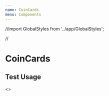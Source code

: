 ```yaml
---
name: CoinCards
menu: Components
---
```



//import GlobalStyles from '../app/GlobalStyles';

//<GlobalStyles />

# CoinCards

<Props of={CoinCards} />

## Test Usage

<Playground>
  <>
    <CoinCards
      coinData={[
        {
          id: "ethereum",
          symbol: "eth",
          name: "Ethereum",
          image:
            "https://assets.coingecko.com/coins/images/279/large/ethereum.png?1547034048",
          current_price: 220.06,
          market_cap: 23530958847,
          market_cap_rank: 2,
          total_volume: 8829390793,
          high_24h: 224.387,
          low_24h: 207.452,
          price_change_24h: 12.367459,
          price_change_percentage_24h: 5.9547,
          market_cap_change_24h: 1296334336,
          market_cap_change_percentage_24h: 5.83025,
          circulating_supply: 107045454.124,
          total_supply: null,
          ath: 1448,
          ath_change_percentage: -84.80856,
          ath_date: "2018-01-13T00:00:00.000Z"
        }
      ]}
    />
  </>
</Playground>

